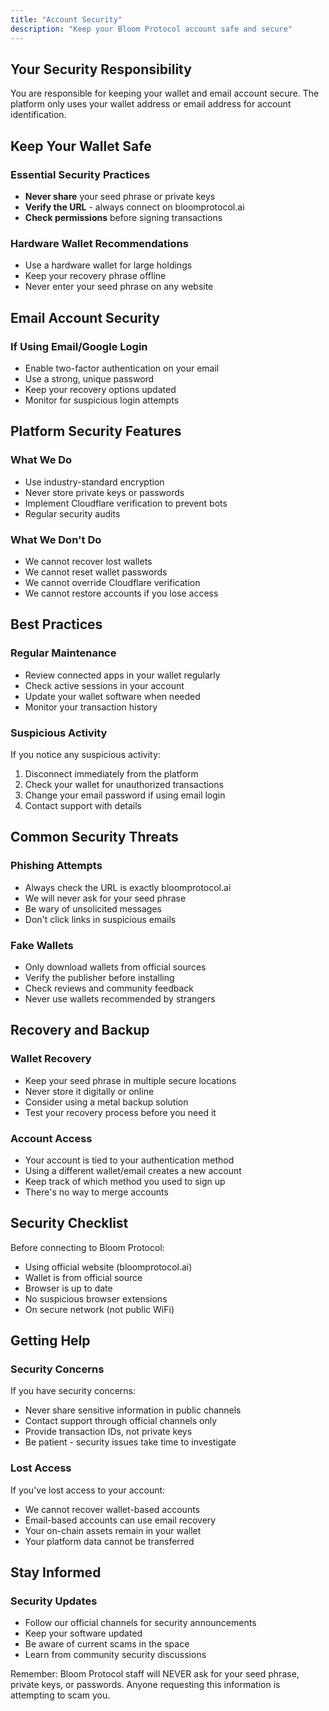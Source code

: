 ```yaml
---
title: "Account Security"
description: "Keep your Bloom Protocol account safe and secure"
---
```


## Your Security Responsibility

You are responsible for keeping your wallet and email account secure. The platform only uses your wallet address or email address for account identification.

## Keep Your Wallet Safe

### Essential Security Practices
- **Never share** your seed phrase or private keys
- **Verify the URL** - always connect on bloomprotocol.ai
- **Check permissions** before signing transactions

### Hardware Wallet Recommendations
- Use a hardware wallet for large holdings
- Keep your recovery phrase offline
- Never enter your seed phrase on any website

## Email Account Security

### If Using Email/Google Login
- Enable two-factor authentication on your email
- Use a strong, unique password
- Keep your recovery options updated
- Monitor for suspicious login attempts

## Platform Security Features

### What We Do
- Use industry-standard encryption
- Never store private keys or passwords
- Implement Cloudflare verification to prevent bots
- Regular security audits

### What We Don't Do
- We cannot recover lost wallets
- We cannot reset wallet passwords
- We cannot override Cloudflare verification
- We cannot restore accounts if you lose access

## Best Practices

### Regular Maintenance
- Review connected apps in your wallet regularly
- Check active sessions in your account
- Update your wallet software when needed
- Monitor your transaction history

### Suspicious Activity
If you notice any suspicious activity:
1. Disconnect immediately from the platform
2. Check your wallet for unauthorized transactions
3. Change your email password if using email login
4. Contact support with details

## Common Security Threats

### Phishing Attempts
- Always check the URL is exactly bloomprotocol.ai
- We will never ask for your seed phrase
- Be wary of unsolicited messages
- Don't click links in suspicious emails

### Fake Wallets
- Only download wallets from official sources
- Verify the publisher before installing
- Check reviews and community feedback
- Never use wallets recommended by strangers

## Recovery and Backup

### Wallet Recovery
- Keep your seed phrase in multiple secure locations
- Never store it digitally or online
- Consider using a metal backup solution
- Test your recovery process before you need it

### Account Access
- Your account is tied to your authentication method
- Using a different wallet/email creates a new account
- Keep track of which method you used to sign up
- There's no way to merge accounts

## Security Checklist

Before connecting to Bloom Protocol:
- Using official website (bloomprotocol.ai)
- Wallet is from official source
- Browser is up to date
- No suspicious browser extensions
- On secure network (not public WiFi)

## Getting Help

### Security Concerns
If you have security concerns:
- Never share sensitive information in public channels
- Contact support through official channels only
- Provide transaction IDs, not private keys
- Be patient - security issues take time to investigate

### Lost Access
If you've lost access to your account:
- We cannot recover wallet-based accounts
- Email-based accounts can use email recovery
- Your on-chain assets remain in your wallet
- Your platform data cannot be transferred

## Stay Informed

### Security Updates
- Follow our official channels for security announcements
- Keep your software updated
- Be aware of current scams in the space
- Learn from community security discussions

<Warning>
Remember: Bloom Protocol staff will NEVER ask for your seed phrase, private keys, or passwords. Anyone requesting this information is attempting to scam you.
</Warning>